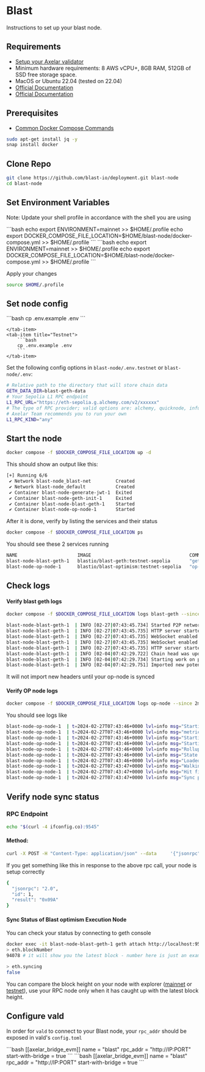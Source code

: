 # Blast

Instructions to set up your blast node.

## Requirements

- [Setup your Axelar validator](/validator/setup)
- Minimum hardware requirements: 8 AWS vCPU+, 8GB RAM, 512GB of SSD free storage space.
- MacOS or Ubuntu 22.04 (tested on 22.04)
- [Official Documentation](https://github.com/blast-io/deployment)
- [Official Documentation](https://docs.blast.io/tools/node-providers)

## Prerequisites

- [Common Docker Compose Commands](./optimism#common-node-operations)
```bash
sudo apt-get install jq -y
snap install docker
```

## Clone Repo

```bash
git clone https://github.com/blast-io/deployment.git blast-node
cd blast-node
```

## Set Environment Variables
Note: Update your shell profile in accordance with the shell you are using

<tabs>
    <tab-item title="Mainnet">
        ```bash
        echo export ENVIRONMENT=mainnet >> $HOME/.profile
        echo export DOCKER_COMPOSE_FILE_LOCATION=$HOME/blast-node/docker-compose.yml >> $HOME/.profile
        ```
    </tab-item>
    <tab-item title="Testnet">
        ```bash
        echo export ENVIRONMENT=mainnet >> $HOME/.profile
        echo export DOCKER_COMPOSE_FILE_LOCATION=$HOME/blast-node/docker-compose.yml >> $HOME/.profile
        ```
    </tab-item>
</tabs>

Apply your changes
```bash
source $HOME/.profile
```

## Set node config

<tabs>
    <tab-item title="Mainnet">
        ```bash
        cp .env.example .env
        ```

    </tab-item>
    <tab-item title="Testnet">
        ```bash
        cp .env.example .env
        ```
    </tab-item>
</tabs>

Set the following config options in `blast-node/.env.testnet` or `blast-node/.env`:
```bash
# Relative path to the directory that will store chain data
GETH_DATA_DIR=blast-geth-data
# Your Sepolia L1 RPC endpoint
L1_RPC_URL="https://eth-sepolia.g.alchemy.com/v2/xxxxxx"
# The type of RPC provider; valid options are: alchemy, quicknode, infura, parity, nethermind, debug_geth, erigon, basic, any
# Axelar Team recommends you to run your own
L1_RPC_KIND="any"
```

## Start the node
```bash
docker compose -f $DOCKER_COMPOSE_FILE_LOCATION up -d
```

This should show an output like this:
```bash
[+] Running 6/6
 ✔ Network blast-node_blast-net         Created                                                                                                              0.1s
 ✔ Network blast-node_default           Created                                                                                                              0.1s
 ✔ Container blast-node-generate-jwt-1  Exited                                                                                                               1.0s
 ✔ Container blast-node-geth-init-1     Exited                                                                                                               1.8s
 ✔ Container blast-node-blast-geth-1    Started                                                                                                              2.0s
 ✔ Container blast-node-op-node-1       Started                                                                                                              2.3s                                                                                                      11.2s
```

After it is done, verify by listing the services and their status
 ```bash
docker compose -f $DOCKER_COMPOSE_FILE_LOCATION ps
```

You should see these 2 services running
```bash
NAME                      IMAGE                                    COMMAND                  SERVICE             CREATED              STATUS              PORTS
blast-node-blast-geth-1   blastio/blast-geth:testnet-sepolia       "geth --datadir=/bla…"   blast-geth          About a minute ago   Up 58 seconds       8545-8546/tcp, 30303/tcp, 0.0.0.0:9545-9546->9545-9546/tcp, :::9545-9546->9545-9546/tcp, 30303/udp
blast-node-op-node-1      blastio/blast-optimism:testnet-sepolia   "op-node --l1=https:…"   op-node             About a minute ago   Up 58 seconds       0.0.0.0:9003->9003/tcp, :::9003->9003/tcp
```

## Check logs

#### Verify blast geth logs

```bash
docker compose -f $DOCKER_COMPOSE_FILE_LOCATION logs blast-geth --since 2m -f
```

```bash
blast-node-blast-geth-1  | INFO [02-27|07:43:45.734] Started P2P networking                   self="enode://54139a54494808b5f9703b3858fc8fe0aaffa5902d41b1fc61f6c92bc003743d87c81e115120a2d5061bb1852fd04fb2851bb235e660462d0c107b7bed640302@127.0.0.1:30303?discport=0"
blast-node-blast-geth-1  | INFO [02-27|07:43:45.735] HTTP server started                      endpoint=[::]:9545 auth=false prefix= cors=* vhosts=*
blast-node-blast-geth-1  | INFO [02-27|07:43:45.735] WebSocket enabled                        url=ws://[::]:9546
blast-node-blast-geth-1  | INFO [02-27|07:43:45.735] WebSocket enabled                        url=ws://[::]:8551
blast-node-blast-geth-1  | INFO [02-27|07:43:45.735] HTTP server started                      endpoint=[::]:8551 auth=true  prefix= cors=localhost vhosts=*
blast-node-blast-geth-1  | INFO [02-04|07:42:29.722] Chain head was updated                   number=39537 hash=26c5c6..e67efa root=14a631..1e99bf elapsed=5.40331ms   age=2mo2w6d
blast-node-blast-geth-1  | INFO [02-04|07:42:29.734] Starting work on payload                 id=0x95a98a726f1398ee
blast-node-blast-geth-1  | INFO [02-04|07:42:29.751] Imported new potential chain segment     number=39538 hash=219454..97cd30 blocks=1 txs=1 mgas=0.051 elapsed=16.713ms    mgasps=3.022  age=2mo2w6d  triedirty=0.00B
```
It will not import new headers until your op-node is synced

#### Verify OP node logs

```bash
docker compose -f $DOCKER_COMPOSE_FILE_LOCATION logs op-node --since 2m -f
```
You should see logs like

```bash
blast-node-op-node-1  | t=2024-02-27T07:43:46+0000 lvl=info msg="Starting JSON-RPC server"
blast-node-op-node-1  | t=2024-02-27T07:43:46+0000 lvl=info msg="metrics disabled"
blast-node-op-node-1  | t=2024-02-27T07:43:46+0000 lvl=info msg="Starting execution engine driver"
blast-node-op-node-1  | t=2024-02-27T07:43:46+0000 lvl=info msg="Starting driver"                   sequencerEnabled=false sequencerStopped=false
blast-node-op-node-1  | t=2024-02-27T07:43:46+0000 lvl=info msg="Rollup node started"
blast-node-op-node-1  | t=2024-02-27T07:43:46+0000 lvl=info msg="State loop started"
blast-node-op-node-1  | t=2024-02-27T07:43:46+0000 lvl=info msg="Loaded current L2 heads"           unsafe=0x26a1c0faad7b041f34569a1bb383f00ab74b335883a44bed53e9f41ced5fd906:0 safe=0x26a1c0faad7b041f34569a1bb383f00ab74b335883a44bed53e9f41ced5fd906:0 finalized=0x26a1c0faad7b041f34569a1bb383f00ab74b335883a44bed53e9f41ced5fd906:0 unsafe_origin=0x17728cf4d8e0b4f292d2390a869fd7c632d39e72efb00ca3462b4387c6aa2437:5044255 safe_origin=0x17728cf4d8e0b4f292d2390a869fd7c632d39e72efb00ca3462b4387c6aa2437:5044255
blast-node-op-node-1  | t=2024-02-27T07:43:47+0000 lvl=info msg="Walking back L1Block by number"    curr=0x17728cf4d8e0b4f292d2390a869fd7c632d39e72efb00ca3462b4387c6aa2437:5044255 next=0x17728cf4d8e0b4f292d2390a869fd7c632d39e72efb00ca3462b4387c6aa2437:5044255 l2block=0x26a1c0faad7b041f34569a1bb383f00ab74b335883a44bed53e9f41ced5fd906:0
blast-node-op-node-1  | t=2024-02-27T07:43:47+0000 lvl=info msg="Hit finalized L2 head, returning immediately" unsafe=0x26a1c0faad7b041f34569a1bb383f00ab74b335883a44bed53e9f41ced5fd906:0 safe=0x26a1c0faad7b041f34569a1bb383f00ab74b335883a44bed53e9f41ced5fd906:0 finalized=0x26a1c0faad7b041f34569a1bb383f00ab74b335883a44bed53e9f41ced5fd906:0 unsafe_origin=0x17728cf4d8e0b4f292d2390a869fd7c632d39e72efb00ca3462b4387c6aa2437:5044255 safe_origin=0x17728cf4d8e0b4f292d2390a869fd7c632d39e72efb00ca3462b4387c6aa2437:5044255
blast-node-op-node-1  | t=2024-02-27T07:43:47+0000 lvl=info msg="Sync progress"                     reason="reset derivation work" l2_finalized=0x26a1c0faad7b041f34569a1bb383f00ab74b335883a44bed53e9f41ced5fd906:0 l2_safe=0x26a1c0faad7b041f34569a1bb383f00ab74b335883a44bed53e9f41ced5fd906:0 l2_unsafe=0x26a1c0faad7b041f34569a1bb383f00ab74b335883a44bed53e9f41ced5fd906:0 l2_engineSyncTarget=0x26a1c0faad7b041f34569a1bb383f00ab74b335883a44bed53e9f41ced5fd906:0 l2_time=1,704,686,688 l1_derived=0x17728cf4d8e0b4f292d2390a869fd7c632d39e72efb00ca3462b4387c6aa2437:5044255
```

## Verify node sync status

### RPC Endpoint

```bash
echo "$(curl -4 ifconfig.co):9545"
```

#### Method:
```bash
curl -X POST -H "Content-Type: application/json" --data     '{"jsonrpc":"2.0","method":"eth_blockNumber","params":[],"id":1}' [rpc] | jq
```

If you get something like this in response to the above rpc call, your node is setup correctly

```bash
{
  "jsonrpc": "2.0",
  "id": 1,
  "result": "0x09A"
}
```

#### Sync Status of Blast optimism Execution Node

You can check your status by connecting to geth console

```bash
docker exec -it blast-node-blast-geth-1 geth attach http://localhost:9545
> eth.blockNumber
94078 # it will show you the latest block - number here is just an example

> eth.syncing
false
```
You can compare the block height on your node with explorer ([mainnet](https://blastscan.io/) or [testnet](https://testnet.blastscan.io)),
use your RPC node only when it has caught up with the latest block height.

## Configure vald

In order for `vald` to connect to your Blast node, your `rpc_addr` should be exposed in
vald's `config.toml`

<tabs>
    <tab-item title="Mainnet">
        ```bash
        [[axelar_bridge_evm]]
        name = "blast"
        rpc_addr = "http://IP:PORT"
        start-with-bridge = true
        ```
    </tab-item>
    <tab-item title="Testnet">
        ```bash
        [[axelar_bridge_evm]]
        name = "blast"
        rpc_addr = "http://IP:PORT"
        start-with-bridge = true
        ```
    </tab-item>
</tabs>
